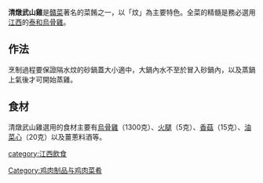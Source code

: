 {{Unreferenced |time=2010-02-10T06:30:30+00:00 }}
'''清燉武山雞'''是[[贛菜|贛菜]]著名的菜餚之一，以「炆」為主要特色。全菜的精髓是務必選用[[江西|江西]]的[[泰和|泰和]][[烏骨雞|烏骨雞]]。
== 作法 ==
烹制過程要保證隔水炆的砂鍋蓋大小適中，大鍋內水不至於冒入砂鍋內，以及蒸鍋上氣後才可開始蒸雞。
== 食材 ==
清燉武山雞選用的食材主要有[[烏骨雞|烏骨雞]]（1300克）、[[火腿|火腿]]（5克）、[[香菇|香菇]]（15克）、[[油菜|油菜心]]（20克）以及薑蔥料酒等。

[[category:江西飲食|category:江西飲食]]
[[Category:鸡肉制品与鸡肉菜肴|Category:鸡肉制品与鸡肉菜肴]]